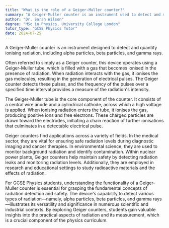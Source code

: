 ```yaml
---
title: "What is the role of a Geiger-Muller counter?"
summary: "A Geiger-Muller counter is an instrument used to detect and measure ionizing radiation, including alpha particles, beta particles, and gamma rays."
author: "Dr. Sarah Wilson"
degree: "MSc in Physics, University College London"
tutor_type: "GCSE Physics Tutor"
date: 2024-07-25
---
```


A Geiger-Muller counter is an instrument designed to detect and quantify ionising radiation, including alpha particles, beta particles, and gamma rays.

Often referred to simply as a Geiger counter, this device operates using a Geiger-Muller tube, which is filled with a gas that becomes ionised in the presence of radiation. When radiation interacts with the gas, it ionises the gas molecules, resulting in the generation of electrical pulses. The Geiger counter detects these pulses, and the frequency of the pulses over a specified time interval provides a measure of the radiation's intensity.

The Geiger-Muller tube is the core component of the counter. It consists of a central wire anode and a cylindrical cathode, across which a high voltage is applied. When ionising radiation enters the tube, it ionises the gas, producing positive ions and free electrons. These charged particles are drawn toward the electrodes, initiating a chain reaction of further ionisations that culminates in a detectable electrical pulse.

Geiger counters find applications across a variety of fields. In the medical sector, they are vital for ensuring safe radiation levels during diagnostic imaging and cancer therapies. In environmental science, they are used to monitor background radiation and identify contamination. Within nuclear power plants, Geiger counters help maintain safety by detecting radiation leaks and monitoring radiation levels. Additionally, they are employed in research and educational settings to study radioactive materials and the effects of radiation.

For GCSE Physics students, understanding the functionality of a Geiger-Muller counter is essential for grasping the fundamental concepts of radiation detection and safety. The device's capability to detect various types of radiation—namely, alpha particles, beta particles, and gamma rays—illustrates its versatility and significance in numerous scientific and industrial contexts. By exploring Geiger counters, students gain valuable insights into the practical aspects of radiation and its measurement, which is a crucial component of the physics curriculum.
    